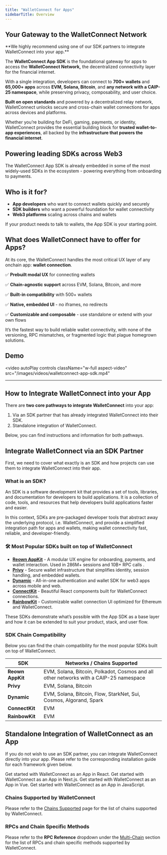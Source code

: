 ```yaml
---
title: "WalletConnect for Apps"
sidebarTitle: Overview
---
```


## **Your Gateway to the WalletConnect Network**

<Note>
**We highly recommend using one of our SDK partners to integrate WalletConnect into your app.**
</Note>

The **WalletConnect App SDK** is the foundational gateway for apps to access the **WalletConnect Network,** the decentralized connectivity layer for the financial internet.

With a single integration, developers can connect to **700+ wallets** and **65,000+ apps** across **EVM, Solana, Bitcoin**, and **any network with a CAIP-25 namespace**, while preserving privacy, composability, and user choice.

**Built on open standards** and powered by a decentralized relay network, WalletConnect unlocks secure and cross-chain wallet connections for apps across devices and platforms.

Whether you’re building for DeFi, gaming, payments, or identity, WalletConnect provides the essential building block for **trusted wallet-to-app experiences**, all backed by the **infrastructure that powers the financial internet**.

## **Powering leading SDKs across Web3**

The WalletConnect App SDK is already embedded in some of the most widely-used SDKs in the ecosystem - powering everything from onboarding to payments.

## **Who is it for?**

- **App developers** who want to connect wallets quickly and securely
- **SDK builders** who want a powerful foundation for wallet connectivity
- **Web3 platforms** scaling across chains and wallets

If your product needs to talk to wallets, the App SDK is your starting point.

## What does WalletConnect have to offer for Apps?

At its core, the WalletConnect handles the most critical UX layer of any onchain app: **wallet connection**.

✅ **Prebuilt modal UX** for connecting wallets

✅ **Chain-agnostic support** across EVM, Solana, Bitcoin, and more

✅ **Built-in compatibility** with 500+ wallets

✅ **Native, embedded UI** - no iframes, no redirects

✅ **Customizable and composable** - use standalone or extend with your own flows

It’s the fastest way to build reliable wallet connectivity, with none of the versioning, RPC mismatches, or fragmented logic that plague homegrown solutions.

## Demo

  <video
    autoPlay
    controls
    className="w-full aspect-video"
    src="/images/videos/walletconnect-app-sdk.mp4"
  ></video>

---

## How to Integrate WalletConnect into your App

There are **two core pathways to integrate WalletConnect** into your app:

1. Via an SDK partner that has already integrated WalletConnect into their SDK.
2. Standalone integration of WalletConnect.

Below, you can find instructions and information for both pathways.

## Integrate WalletConnect via an SDK Partner

First, we need to cover what exactly is an SDK and how projects can use them to integrate WalletConnect into their app.

### What is an SDK?

An SDK is a software development kit that provides a set of tools, libraries, and documentation for developers to build applications. It is a collection of code, tools, and resources that help developers build applications faster and easier.

In this context, SDKs are pre-packaged developer tools that abstract away the underlying protocol, i.e. WalletConnect, and provide a simplified integration path for apps and wallets, making wallet connectivity fast, reliable, and developer-friendly.

### 🛠 Most Popular SDKs built on top of WalletConnect

- [**Reown AppKit**](https://reown.com/appkit) - A modular UX engine for onboarding, payments, and wallet interaction. Used in 286M+ sessions and 10B+ RPC calls .
- [**Privy**](https://www.privy.io/) - Secure wallet infrastructure that simplifies identity, session handling, and embedded wallets.
- [**Dynamic**](https://www.dynamic.xyz/) - All-in-one authentication and wallet SDK for web3 apps across mobile and web.
- [**ConnectKit**](https://family.co/connectkit) - Beautiful React components built for WalletConnect connections.
- [**RainbowKit**](https://www.rainbowkit.com/) - Customizable wallet connection UI optimized for Ethereum and WalletConnect.

These SDKs demonstrate what’s possible with the App SDK as a base layer and how it can be extended to suit your product, stack, and user flow.

### SDK Chain Compatibility

Below you can find the chain compatibility for the most popular SDKs built on top of WalletConnect.

| SDK              | Networks / Chains Supported                        |
|------------------|----------------------------------------------------|
| **Reown AppKit** | EVM, Solana, Bitcoin, Polkadot, Cosmos and all other networks with a CAIP-25 namespace |
| **Privy**        | EVM, Solana, Bitcoin                               |
| **Dynamic**      | EVM, Solana, Bitcoin, Flow, StarkNet, Sui, Cosmos, Algorand, Spark |
| **ConnectKit**   | EVM                                                |
| **RainbowKit**   | EVM                                                |

## Standalone Integration of WalletConnect as an App

If you do not wish to use an SDK partner, you can integrate WalletConnect directly into your app. Please refer to the corresponding installation guide for each framework given below.

<CardGroup cols={2}>
  <Card title="React" icon="react" href="/app-sdk/react/installation">
    Get started with WalletConnect as an App in React.
  </Card>

  <Card title="Next.js" icon="apple" href="/app-sdk/next/installation">
    Get started with WalletConnect as an App in Next.js.
  </Card>

  <Card title="Vue" icon="vuejs" href="/app-sdk/vue/installation">
    Get started with WalletConnect as an App in Vue.
  </Card>

  <Card title="JavaScript" icon="js" href="/app-sdk/javascript/installation">
    Get started with WalletConnect as an App in JavaScript.
  </Card>
</CardGroup>

### Chains Supported by WalletConnect

Please refer to the [Chains Supported](https://docs.reown.com/cloud/chains/chain-list) page for the list of chains supported by WalletConnect.

### RPCs and Chain Specific Methods

Please refer to the **RPC Reference** dropdown under the [Multi-Chain](https://docs.reown.com/advanced/multichain/rpc-reference/) section for the list of RPCs and chain specific methods supported by WalletConnect.